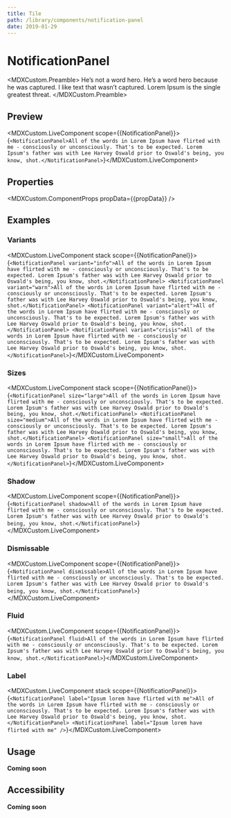 ```yaml
---
title: Tile
path: /library/components/notification-panel
date: 2019-01-29
---
```



# NotificationPanel

<MDXCustom.Preamble>
  He’s not a word hero. He’s a word hero because he was captured. I like text that wasn’t captured. Lorem Ipsum is the
  single greatest threat.
</MDXCustom.Preamble>

## Preview

<MDXCustom.LiveComponent scope={{NotificationPanel}}>{`
  <NotificationPanel>All of the words in Lorem Ipsum have flirted with me - consciously or unconsciously. That's to be expected. Lorem Ipsum's father was with Lee Harvey Oswald prior to Oswald's being, you know, shot.</NotificationPanel>
`}</MDXCustom.LiveComponent>

## Properties

<MDXCustom.ComponentProps propData={{propData}} />

## Examples

### Variants

<MDXCustom.LiveComponent stack scope={{NotificationPanel}}>{`
  <NotificationPanel variant="info">All of the words in Lorem Ipsum have flirted with me - consciously or unconsciously. That's to be expected. Lorem Ipsum's father was with Lee Harvey Oswald prior to Oswald's being, you know, shot.</NotificationPanel>
  <NotificationPanel variant="warn">All of the words in Lorem Ipsum have flirted with me - consciously or unconsciously. That's to be expected. Lorem Ipsum's father was with Lee Harvey Oswald prior to Oswald's being, you know, shot.</NotificationPanel>
  <NotificationPanel variant="alert">All of the words in Lorem Ipsum have flirted with me - consciously or unconsciously. That's to be expected. Lorem Ipsum's father was with Lee Harvey Oswald prior to Oswald's being, you know, shot.</NotificationPanel>
  <NotificationPanel variant="crisis">All of the words in Lorem Ipsum have flirted with me - consciously or unconsciously. That's to be expected. Lorem Ipsum's father was with Lee Harvey Oswald prior to Oswald's being, you know, shot.</NotificationPanel>
`}</MDXCustom.LiveComponent>

### Sizes

<MDXCustom.LiveComponent stack scope={{NotificationPanel}}>{`
  <NotificationPanel size="large">All of the words in Lorem Ipsum have flirted with me - consciously or unconsciously. That's to be expected. Lorem Ipsum's father was with Lee Harvey Oswald prior to Oswald's being, you know, shot.</NotificationPanel>
  <NotificationPanel size="medium">All of the words in Lorem Ipsum have flirted with me - consciously or unconsciously. That's to be expected. Lorem Ipsum's father was with Lee Harvey Oswald prior to Oswald's being, you know, shot.</NotificationPanel>
  <NotificationPanel size="small">All of the words in Lorem Ipsum have flirted with me - consciously or unconsciously. That's to be expected. Lorem Ipsum's father was with Lee Harvey Oswald prior to Oswald's being, you know, shot.</NotificationPanel>
`}</MDXCustom.LiveComponent>

### Shadow

<MDXCustom.LiveComponent scope={{NotificationPanel}}>{`
  <NotificationPanel shadow>All of the words in Lorem Ipsum have flirted with me - consciously or unconsciously. That's to be expected. Lorem Ipsum's father was with Lee Harvey Oswald prior to Oswald's being, you know, shot.</NotificationPanel>
`}</MDXCustom.LiveComponent>

### Dismissable

<MDXCustom.LiveComponent scope={{NotificationPanel}}>{`
  <NotificationPanel dismissable>All of the words in Lorem Ipsum have flirted with me - consciously or unconsciously. That's to be expected. Lorem Ipsum's father was with Lee Harvey Oswald prior to Oswald's being, you know, shot.</NotificationPanel>
`}</MDXCustom.LiveComponent>

### Fluid

<MDXCustom.LiveComponent scope={{NotificationPanel}}>{`
  <NotificationPanel fluid>All of the words in Lorem Ipsum have flirted with me - consciously or unconsciously. That's to be expected. Lorem Ipsum's father was with Lee Harvey Oswald prior to Oswald's being, you know, shot.</NotificationPanel>
`}</MDXCustom.LiveComponent>

### Label

<MDXCustom.LiveComponent stack scope={{NotificationPanel}}>{`
  <NotificationPanel label="Ipsum lorem have flirted with me">All of the words in Lorem Ipsum have flirted with me - consciously or unconsciously. That's to be expected. Lorem Ipsum's father was with Lee Harvey Oswald prior to Oswald's being, you know, shot.</NotificationPanel>
  <NotificationPanel label="Ipsum lorem have flirted with me" />
`}</MDXCustom.LiveComponent>

## Usage

**Coming soon**

## Accessibility

**Coming soon**
